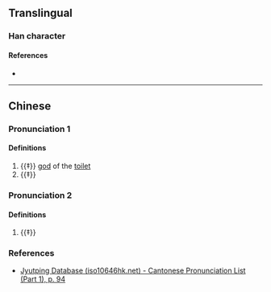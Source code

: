 {{character info}}
==Translingual==

===Han character===
{{Han char|rn=38|rad=女|as=09|sn=12|four=|canj=VYBB|ids=⿰女帝}}

====References====
* {{Han ref|kx=0266.140|dkj=06475|dj=0533.190|hdz=21068.130|uh=5A82|ud=23170}}

----

==Chinese==
{{zh-forms}}

===Pronunciation 1===
{{zh-pron
|m=dì
|c=dai3
|cat=n
}}

====Definitions====
{{zh-hanzi}}

# {{‡}} [[god]] of the [[toilet]]
# {{‡}} {{zh-only|點媂|[[female]] [[appearance]]}}

===Pronunciation 2===
{{zh-pron
|m=tí
|cat=
}}

====Definitions====
{{zh-hanzi}}

# {{‡}} {{n-g|Character used in women's names.}}

===References===
* [http://www.iso10646hk.net/jp/document/download.jsp Jyutping Database (iso10646hk.net) - Cantonese Pronunciation List (Part 1), p. 94]